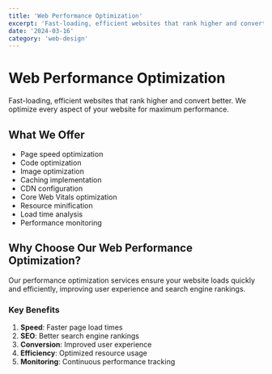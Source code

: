 ```yaml
---
title: 'Web Performance Optimization'
excerpt: 'Fast-loading, efficient websites that rank higher and convert better'
date: '2024-03-16'
category: 'web-design'
---
```


# Web Performance Optimization

Fast-loading, efficient websites that rank higher and convert better. We optimize every aspect of your website for maximum performance.

## What We Offer

- Page speed optimization
- Code optimization
- Image optimization
- Caching implementation
- CDN configuration
- Core Web Vitals optimization
- Resource minification
- Load time analysis
- Performance monitoring

## Why Choose Our Web Performance Optimization?

Our performance optimization services ensure your website loads quickly and efficiently, improving user experience and search engine rankings.

### Key Benefits

1. **Speed**: Faster page load times
2. **SEO**: Better search engine rankings
3. **Conversion**: Improved user experience
4. **Efficiency**: Optimized resource usage
5. **Monitoring**: Continuous performance tracking

